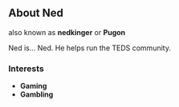 ## About Ned
also known as **nedkinger** or **Pugon**  

Ned is... Ned. He helps run the TEDS community.

### Interests

- **Gaming**
- **Gambling**